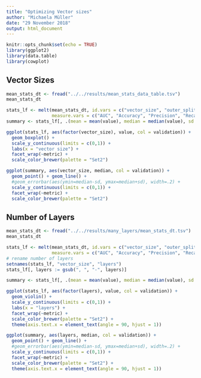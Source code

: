 ```yaml
---
title: "Optimizing Vector sizes"
author: "Michaela Müller"
date: "29 November 2018"
output: html_document
---
```


```r
knitr::opts_chunk$set(echo = TRUE)
library(ggplot2)
library(data.table)
library(cowplot)
```

## Vector Sizes
```r
mean_stats_dt <- fread("../../results/mean_stats_data_table.tsv")
mean_stats_dt

stats_lf <- melt(mean_stats_dt, id.vars = c("vector_size", "outer_split", "validation"),
                 measure.vars = c("AUC", "Accuracy", "Precision", "Recall"), variable.name = "metric")
summary <- stats_lf[, .(mean = mean(value), median = median(value), sd = sd(value)), by = c("vector_size", "metric", "validation")]

ggplot(stats_lf, aes(factor(vector_size), value, col = validation)) +
  geom_boxplot() + 
  scale_y_continuous(limits = c(0,1)) +
  labs(x = "vector size") +
  facet_wrap(~metric) +
  scale_color_brewer(palette = "Set2")

ggplot(summary, aes(vector_size, median, col = validation)) +
  geom_point() + geom_line() +
  #geom_errorbar(aes(ymin=median-sd, ymax=median+sd), width=.2) +
  scale_y_continuous(limits = c(0,1)) +
  facet_wrap(~metric) +
  scale_color_brewer(palette = "Set2")
```

## Number of Layers
```r
mean_stats_dt <- fread("../../results/many_layers/mean_stats_dt.tsv")
mean_stats_dt

stats_lf <- melt(mean_stats_dt, id.vars = c("vector_size", "outer_split", "validation"),
                 measure.vars = c("AUC", "Accuracy", "Precision", "Recall"), variable.name = "metric")
# rename number of layers
setnames(stats_lf, "vector_size", "layers")
stats_lf[, layers := gsub(", ", "-", layers)]

summary <- stats_lf[, .(mean = mean(value), median = median(value), sd = sd(value)), by = c("layers", "metric", "validation")]

ggplot(stats_lf, aes(factor(layers), value, col = validation)) +
  geom_violin() + 
  scale_y_continuous(limits = c(0,1)) +
  labs(x = "layers") +
  facet_wrap(~metric) +
  scale_color_brewer(palette = "Set2") +
  theme(axis.text.x = element_text(angle = 90, hjust = 1))

ggplot(summary, aes(layers, median, col = validation)) +
  geom_point() + geom_line() +
  #geom_errorbar(aes(ymin=median-sd, ymax=median+sd), width=.2) +
  scale_y_continuous(limits = c(0,1)) +
  facet_wrap(~metric) +
  scale_color_brewer(palette = "Set2") +
  theme(axis.text.x = element_text(angle = 90, hjust = 1))
```
